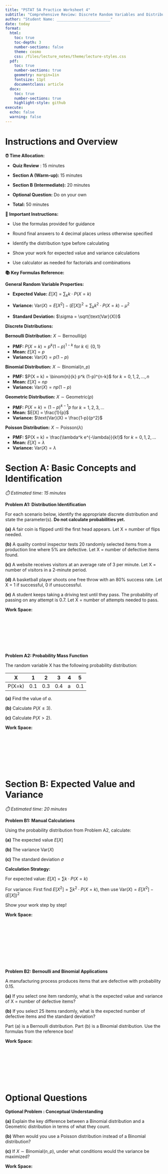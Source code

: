 ```yaml
---
title: "PSTAT 5A Practice Worksheet 4"
subtitle: "Comprehensive Review: Discrete Random Variables and Distributions"
author: "Student Name: ________________________"
date: today
format:
  html:
    toc: true
    toc-depth: 3
    number-sections: false
    theme: cosmo
    css: /files/lecture_notes/theme/lecture-styles.css
  pdf:
    toc: true
    number-sections: true
    geometry: margin=1in
    fontsize: 11pt
    documentclass: article
  docx:
    toc: true
    number-sections: true
    highlight-style: github
execute:
  echo: false
  warning: false
---
```


# Instructions and Overview

**⏰ Time Allocation:**

- **Quiz Review** : 15 minutes

- **Section A (Warm-up):** 15 minutes
  
- **Section B (Intermediate):** 20 minutes  
  
- **Optional Question:**  Do on your own
  
- **Total:** 50 minutes


::: {.important}
**📝 Important Instructions:**

- Use the formulas provided for guidance
  
- Round final answers to 4 decimal places unless otherwise specified
  
- Identify the distribution type before calculating
  
- Show your work for expected value and variance calculations
  
- Use calculator as needed for factorials and combinations
:::


::: {.formula-box}

**📚 Key Formulas Reference:**

**General Random Variable Properties:**

- **Expected Value:** $E[X] = \sum_{k} k \cdot P(X = k)$
  
- **Variance:** $\text{Var}(X) = E[X^2] - (E[X])^2 = \sum_{k} k^2 \cdot P(X = k) - \mu^2$

- **Standard Deviation:** $\sigma = \sqrt{\text{Var}(X)}$

**Discrete Distributions:**

**Bernoulli Distribution:** $X \sim \text{Bernoulli}(p)$

- **PMF:** $P(X = k) = p^k(1-p)^{1-k}$ for $k \in \{0,1\}$
- **Mean:** $E[X] = p$
- **Variance:** $\text{Var}(X) = p(1-p)$

**Binomial Distribution:** $X \sim \text{Binomial}(n,p)$

- **PMF:** $P(X = k) = \binom{n}{k} p^k (1-p)^{n-k}$ for $k = 0, 1, 2, ..., n$
- **Mean:** $E[X] = np$
- **Variance:** $\text{Var}(X) = np(1-p)$

**Geometric Distribution:** $X \sim \text{Geometric}(p)$

- **PMF:** $P(X = k) = (1-p)^{k-1} p$ for $k = 1, 2, 3, ...$
- **Mean:** $E[X] = \frac{1}{p}$
- **Variance:** $\text{Var}(X) = \frac{1-p}{p^2}$

**Poisson Distribution:** $X \sim \text{Poisson}(\lambda)$

- **PMF:** $P(X = k) = \frac{\lambda^k e^{-\lambda}}{k!}$ for $k = 0, 1, 2, ...$
- **Mean:** $E[X] = \lambda$
- **Variance:** $\text{Var}(X) = \lambda$

:::

# Section A: Basic Concepts and Identification
*⏱️ Estimated time: 15 minutes*

::: {.problem}
**Problem A1: Distribution Identification**

For each scenario below, identify the appropriate discrete distribution and state the parameter(s). **Do not calculate probabilities yet.**

**(a)** A fair coin is flipped until the first head appears. Let X = number of flips needed.

**(b)** A quality control inspector tests 20 randomly selected items from a production line where 5% are defective. Let X = number of defective items found.

**(c)** A website receives visitors at an average rate of 3 per minute. Let X = number of visitors in a 2-minute period.

**(d)** A basketball player shoots one free throw with an 80% success rate. Let X = 1 if successful, 0 if unsuccessful.

**(e)** A student keeps taking a driving test until they pass. The probability of passing on any attempt is 0.7. Let X = number of attempts needed to pass.

:::

**Work Space:**

<br><br><br><br><br><br>

::: {.problem}
**Problem A2: Probability Mass Function**

The random variable X has the following probability distribution:

| X     | 1    | 2    | 3    | 4    | 5    |
|-------|------|------|------|------|------|
| P(X=k)| 0.1  | 0.3  | 0.4  | a    | 0.1  |

**(a)** Find the value of $a$.

**(b)** Calculate $P(X \leq 3)$.

**(c)** Calculate $P(X > 2)$.

:::

**Work Space:**

<br><br><br><br><br><br>

# Section B: Expected Value and Variance
*⏱️ Estimated time: 20 minutes*

::: {.problem}
**Problem B1: Manual Calculations**

Using the probability distribution from Problem A2, calculate:

**(a)** The expected value $E[X]$

**(b)** The variance $\text{Var}(X)$

**(c)** The standard deviation $\sigma$

:::{.callout-tip}
**Calculation Strategy:**

For expected value: $E[X] = \sum k \cdot P(X = k)$

For variance: First find $E[X^2] = \sum k^2 \cdot P(X = k)$, then use $\text{Var}(X) = E[X^2] - (E[X])^2$

Show your work step by step!
:::

:::

**Work Space:**

<br><br><br><br><br><br><br><br>

::: {.problem}
**Problem B2: Bernoulli and Binomial Applications**

A manufacturing process produces items that are defective with probability 0.15.

**(a)** If you select one item randomly, what is the expected value and variance of X = number of defective items?

**(b)** If you select 25 items randomly, what is the expected number of defective items and the standard deviation?

:::{.callout-tip}
Part (a) is a Bernoulli distribution. Part (b) is a Binomial distribution. Use the formulas from the reference box!
:::

:::

**Work Space:**

<br><br><br><br><br><br>







# Optional Questions

::: {.problem}
**Optional Problem : Conceptual Understanding**

**(a)** Explain the key difference between a Binomial distribution and a Geometric distribution in terms of what they count.

**(b)** When would you use a Poisson distribution instead of a Binomial distribution?

**(c)** If $X \sim \text{Binomial}(n, p)$, under what conditions would the variance be maximized?

:::

**Work Space:**

<br><br><br><br><br><br>